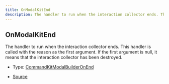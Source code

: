 ```yaml
---
title: OnModalKitEnd
description: The handler to run when the interaction collector ends. This handler is called with the reason as the first argument. If the first argument is null, it means that the interaction collector has been destroyed.
---
```


## OnModalKitEnd

The handler to run when the interaction collector ends. This handler is called with the reason as the first argument.
If the first argument is null, it means that the interaction collector has been destroyed.

- Type: [CommandKitModalBuilderOnEnd](/docs/api-reference/types/CommandKitModalBuilderOnEnd)

- [Source](https://github.com/underctrl-io/commandkit/blob/98b939d6fdf8beaae597b4dc0351a139da52ee8d/packages/commandkit/src/components/v1/modal/ModalKit.ts#L32)